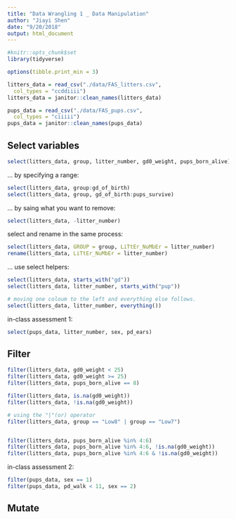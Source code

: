 ```yaml
---
title: "Data Wrangling 1 _ Data Manipulation"
author: "Jiayi Shen"
date: "9/20/2018"
output: html_document
---
```


```r
#knitr::opts_chunk$set
library(tidyverse)
```

```r
options(tibble.print_min = 3)

litters_data = read_csv("./data/FAS_litters.csv",
  col_types = "ccddiiii")
litters_data = janitor::clean_names(litters_data)

pups_data = read_csv("./data/FAS_pups.csv",
  col_types = "ciiiii")
pups_data = janitor::clean_names(pups_data)

```


## Select variables

```r
select(litters_data, group, litter_number, gd0_weight, pups_born_alive)
```


... by specifying a range:
```r
select(litters_data, group:gd_of_birth)
select(litters_data, group, gd_of_birth:pups_survive)
```


... by saing what you want to remove:
```r
select(litters_data, -litter_number)
```

select and rename in the same process:
```r
select(litters_data, GROUP = group, LiTtEr_NuMbEr = litter_number)
rename(litters_data, LiTtEr_NuMbEr = litter_number)
```

... use select helpers:
```r
select(litters_data, starts_with("gd"))
select(litters_data, litter_number, starts_with("pup"))

# moving one coloum to the left and everything else follows.
select(litters_data, litter_number, everything())
```

in-class assessment 1:
```r
select(pups_data, litter_number, sex, pd_ears)
```



## Filter

```r
filter(litters_data, gd0_weight < 25)
filter(litters_data, gd0_weight >= 25)
filter(litters_data, pups_born_alive == 8)

filter(litters_data, is.na(gd0_weight))
filter(litters_data, !is.na(gd0_weight))

# using the "|"(or) operator
filter(litters_data, group == "Low8" | group == "Low7")


filter(litters_data, pups_born_alive %in% 4:6)
filter(litters_data, pups_born_alive %in% 4:6, !is.na(gd0_weight))
filter(litters_data, pups_born_alive %in% 4:6 & !is.na(gd0_weight))
```

in-class assessment 2:
```r
filter(pups_data, sex == 1)
filter(pups_data, pd_walk < 11, sex == 2)
```

## Mutate
